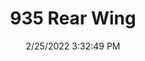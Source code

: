 ---
width: 1333
height: 2000
title: 935 Rear Wing
description: The wild rear wing on a 2019 Porsche 935
date: 2/25/2022 3:32:49 PM
cameraMake: Sony
cameraModel: ILCE-7M3
lens: FE 35mm F1.4 GM
settingsfStop: f/1.4
settingsISO: ISO 100
settingsShutter: 1/640
settingsFocalLength: 35 mm
---